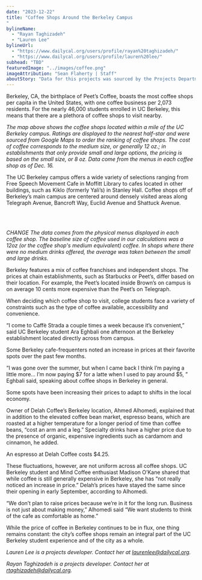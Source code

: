 ```yaml
---
date: "2023-12-22"
title: "Coffee Shops Around the Berkeley Campus
"
bylineName:
  - "Rayan Taghizadeh"
  - "Lauren Lee"
bylineUrl:
  - "https://www.dailycal.org/users/profile/rayan%20taghizadeh/"
  - "https://www.dailycal.org/users/profile/lauren%20lee/"
subhead: "TBD"
featuredImage: "../images/coffee.png"
imageAttribution: "Sean Flaherty | Staff"
aboutStory: "Data for this projects was sourced by the Projects Department."
---
```


Berkeley, CA, the birthplace of Peet’s Coffee, boasts the most coffee shops per capita in the United States, with one coffee business per 2,073 residents. For the nearly 46,000 students enrolled in UC Berkeley, this means that there are a plethora of coffee shops to visit nearby.

_The map above shows the coffee shops located within a mile of the UC Berkeley campus. Ratings are displayed to the nearest half-star and were sourced from Google Maps to order the ranking of coffee shops. The cost of coffee corresponds to the medium size, or generally 12 oz.; in establishments that only provide small and large options, the pricing is based on the small size, or 8 oz. Data come from the menus in each coffee shop as of Dec. 16._

The UC Berkeley campus offers a wide variety of selections ranging from Free Speech Movement Cafe in Moffitt Library to cafes located in other buildings, such as Kiklo (formerly Yali’s) in Stanley Hall. Coffee shops off of Berkeley’s main campus are centered around densely visited areas along Telegraph Avenue, Bancroft Way, Euclid Avenue and Shattuck Avenue.

<br />

<CoffeePricesBarChart />

<br />

_CHANGE The data comes from the physical menus displayed in each coffee shop. The baseline size of coffee used in our calculations was a 12oz (or the coffee shop's medium equivalent) coffee. In shops where there were no medium drinks offered, the average was taken between the small and large drinks._

Berkeley features a mix of coffee franchises and independent shops. The prices at chain establishments, such as Starbucks or Peet’s, differ based on their location. For example, the Peet’s located inside Brown’s on campus is on average 10 cents more expensive than the Peet’s on Telegraph.

When deciding which coffee shop to visit, college students face a variety of constraints such as the type of coffee available, accessibility and convenience.

“I come to Caffè Strada a couple times a week because it’s convenient,” said UC Berkeley student Ara Eghbali one afternoon at the Berkeley establishment located directly across from campus.

Some Berkeley cafe-frequenters noted an increase in prices at their favorite spots over the past few months.

“I was gone over the summer, but when I came back I think I’m paying a little more… I’m now paying $7 for a latte when I used to pay around $5, ” Eghbali said, speaking about coffee shops in Berkeley in general.

Some spots have been increasing their prices to adapt to shifts in the local economy.

Owner of Delah Coffee’s Berkeley location, Ahmed Alhomedi, explained that in addition to the elevated coffee bean market, espresso beans, which are roasted at a higher temperature for a longer period of time than coffee beans, “cost an arm and a leg.” Specialty drinks have a higher price due to the presence of organic, expensive ingredients such as cardamom and cinnamon, he added.

An espresso at Delah Coffee costs $4.25.

These fluctuations, however, are not uniform across all coffee shops. UC Berkeley student and Mind Coffee enthusiast Madison O’Kane shared that while coffee is still generally expensive in Berkeley, she has “not really noticed an increase in price.” Delah’s prices have stayed the same since their opening in early September, according to Alhomedi.

“We don’t plan to raise prices because we’re in it for the long run. Business is not just about making money,” Alhomedi said “We want students to think of the cafe as comfortable as home.”

While the price of coffee in Berkeley continues to be in flux, one thing remains constant: the city’s coffee shops remain an integral part of the UC Berkeley student experience and of the city as a whole.

_Lauren Lee is a projects developer. Contact her at [laurenlee@dailycal.org](mailto:laurenlee@dailycal.org)._

_Rayan Taghizadeh is a projects developer. Contact her at [rtaghizadeh@dailycal.org](mailto:rtaghizadeh@dailycal.org)._
